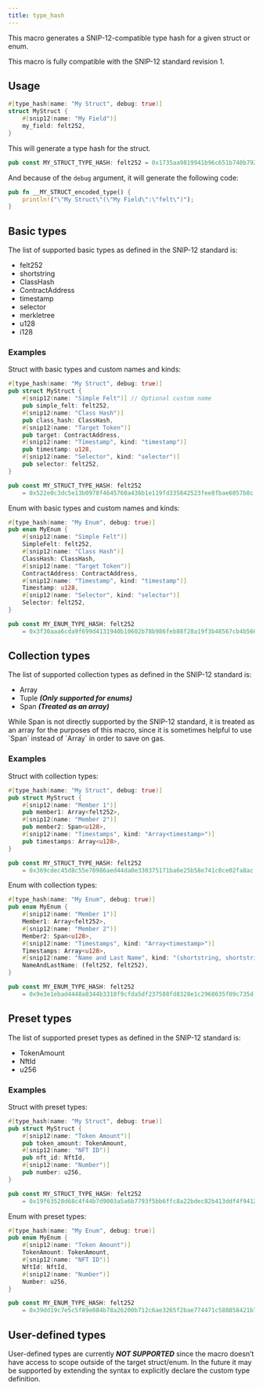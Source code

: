 ```yaml
---
title: type_hash
---
```


This macro generates a SNIP-12-compatible type hash for a given struct or enum.

<Callout>
This macro is fully compatible with the SNIP-12 standard revision 1.
</Callout>

## Usage

```rust
#[type_hash(name: "My Struct", debug: true)]
struct MyStruct {
    #[snip12(name: "My Field")]
    my_field: felt252,
}
```

This will generate a type hash for the struct.

```rust
pub const MY_STRUCT_TYPE_HASH: felt252 = 0x1735aa9819941b96c651b740b792a96c854565eaff089b7e293d996828b88a8;
```

And because of the `debug` argument, it will generate the following code:

```rust
pub fn __MY_STRUCT_encoded_type() {
    println!("\"My Struct\"(\"My Field\":\"felt\")");
}
```

## Basic types

The list of supported basic types as defined in the SNIP-12 standard is:

* felt252
* shortstring
* ClassHash
* ContractAddress
* timestamp
* selector
* merkletree
* u128
* i128

### Examples

Struct with basic types and custom names and kinds:

```rust
#[type_hash(name: "My Struct", debug: true)]
pub struct MyStruct {
    #[snip12(name: "Simple Felt")] // Optional custom name
    pub simple_felt: felt252,
    #[snip12(name: "Class Hash")]
    pub class_hash: ClassHash,
    #[snip12(name: "Target Token")]
    pub target: ContractAddress,
    #[snip12(name: "Timestamp", kind: "timestamp")]
    pub timestamp: u128,
    #[snip12(name: "Selector", kind: "selector")]
    pub selector: felt252,
}

pub const MY_STRUCT_TYPE_HASH: felt252
    = 0x522e0c3dc5e13b0978f4645760a436b1e119fd335842523fee8fbae6057b8c;

```

Enum with basic types and custom names and kinds:

```rust
#[type_hash(name: "My Enum", debug: true)]
pub enum MyEnum {
    #[snip12(name: "Simple Felt")]
    SimpleFelt: felt252,
    #[snip12(name: "Class Hash")]
    ClassHash: ClassHash,
    #[snip12(name: "Target Token")]
    ContractAddress: ContractAddress,
    #[snip12(name: "Timestamp", kind: "timestamp")]
    Timestamp: u128,
    #[snip12(name: "Selector", kind: "selector")]
    Selector: felt252,
}

pub const MY_ENUM_TYPE_HASH: felt252
    = 0x3f30aaa6cda9f699d4131940b10602b78b986feb88f28a19f3b48567cb4b566;
```

## Collection types

The list of supported collection types as defined in the SNIP-12 standard is:

* Array
* Tuple ***(Only supported for enums)***
* Span ***(Treated as an array)***

<Callout>
While Span is not directly supported by the SNIP-12 standard, it is treated as an array for the purposes of this macro, since
</Callout>
it is sometimes helpful to use `Span<felt252>` instead of `Array<felt252>` in order to save on gas.

### Examples

Struct with collection types:

```rust
#[type_hash(name: "My Struct", debug: true)]
pub struct MyStruct {
    #[snip12(name: "Member 1")]
    pub member1: Array<felt252>,
    #[snip12(name: "Member 2")]
    pub member2: Span<u128>,
    #[snip12(name: "Timestamps", kind: "Array<timestamp>")]
    pub timestamps: Array<u128>,
}

pub const MY_STRUCT_TYPE_HASH: felt252
    = 0x369cdec45d8c55e70986aed44da0e330375171ba6e25b58e741c0ce02fa8ac;
```

Enum with collection types:

```rust
#[type_hash(name: "My Enum", debug: true)]
pub enum MyEnum {
    #[snip12(name: "Member 1")]
    Member1: Array<felt252>,
    #[snip12(name: "Member 2")]
    Member2: Span<u128>,
    #[snip12(name: "Timestamps", kind: "Array<timestamp>")]
    Timestamps: Array<u128>,
    #[snip12(name: "Name and Last Name", kind: "(shortstring, shortstring)")]
    NameAndLastName: (felt252, felt252),
}

pub const MY_ENUM_TYPE_HASH: felt252
    = 0x9e3e1ebad4448a8344b3318f9cfda5df237588fd8328e1c2968635f09c735d;
```

## Preset types

The list of supported preset types as defined in the SNIP-12 standard is:

* TokenAmount
* NftId
* u256

### Examples

Struct with preset types:

```rust
#[type_hash(name: "My Struct", debug: true)]
pub struct MyStruct {
    #[snip12(name: "Token Amount")]
    pub token_amount: TokenAmount,
    #[snip12(name: "NFT ID")]
    pub nft_id: NftId,
    #[snip12(name: "Number")]
    pub number: u256,
}

pub const MY_STRUCT_TYPE_HASH: felt252
    = 0x19f63528d68c4f44b7d9003a5a6b7793f5bb6ffc8a22bdec82b413ddf4f9412;
```

Enum with preset types:

```rust
#[type_hash(name: "My Enum", debug: true)]
pub enum MyEnum {
    #[snip12(name: "Token Amount")]
    TokenAmount: TokenAmount,
    #[snip12(name: "NFT ID")]
    NftId: NftId,
    #[snip12(name: "Number")]
    Number: u256,
}

pub const MY_ENUM_TYPE_HASH: felt252
    = 0x39dd19c7e5c5f89e084b78a26200b712c6ae3265f2bae774471c588858421b7;
```

## User-defined types

User-defined types are currently ***NOT SUPPORTED*** since the macro doesn’t have access to scope outside of the
target struct/enum. In the future it may be supported by extending the syntax to explicitly declare the custom type
definition.
